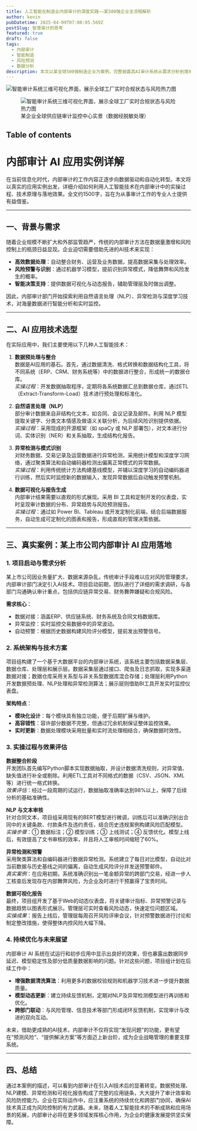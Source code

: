 ```yaml
---
title: 人工智能在制造业内部审计的深度实践——某500强企业全流程解析
author: kevin
pubDatetime: 2025-04-09T07:08:05.569Z
postSlug: 智慧审计的思考
featured: true
draft: false
tags:
  - 内部审计
  - 智能制造
  - 风险预测
  - 数据分析
description: 本文以某全球500强制造企业为案例，完整披露其AI审计系统从需求分析到落地的18个月实施过程，包含23个关键节点与7类典型场景解决方案。
---
```


![智能审计系统三维可视化界面，展示全球工厂实时合规状态与风险热力图](/assets/blog/kafe_high.md.jpg)

<figure>
  <img
    src="/assets/blog/kafe_high.md.jpg"
    alt="智能审计系统三维可视化界面，展示全球工厂实时合规状态与风险热力图"
  />
  <figcaption class="text-center">
    某企业全球供应链审计监控中心实景（数据经脱敏处理）
  </figcaption>
</figure>

## Table of contents
# 内部审计 AI 应用实例详解

在当前信息化时代，内部审计的工作内容正逐步向数据驱动和自动化转型。本文将以真实的应用实例出发，详细介绍如何利用人工智能技术在内部审计中的实操过程、技术原理与落地效果。全文约1500字，旨在为从事审计工作的专业人士提供有益借鉴。

---

## 一、背景与需求

随着企业规模不断扩大和外部监管趋严，传统的内部审计方法在数据量激增和风险控制上的瓶颈日益显现。企业迫切需要借助先进的AI技术来实现：

- **高效数据处理**：自动整合财务、运营及业务数据，提高数据采集与处理效率。
- **风险预警与识别**：通过机器学习模型，提前识别异常模式，降低舞弊和风险发生的概率。
- **智能决策支持**：提供数据可视化与动态报告，辅助管理层及时做出调整。

因此，内部审计部门开始探索利用自然语言处理（NLP）、异常检测与深度学习技术，对海量数据进行智能分析和实时监控。

---

## 二、AI 应用技术选型

在实际应用中，我们主要使用以下几种人工智能技术：

1. **数据预处理与整合**  
   数据是AI应用的基石。首先，通过数据清洗、格式转换和数据结构化工具，将不同系统（ERP、CRM、财务系统等）中的数据进行整合，形成统一的数据仓库。  
   *实操过程*：开发数据抽取程序，定期将各系统数据汇总到数据仓库，通过ETL（Extract-Transform-Load）技术进行预处理和标准化。

2. **自然语言处理（NLP）**  
   部分审计数据来自非结构化文本，如合同、会议记录及邮件。利用 NLP 模型提取关键字、分类文本情感及做语义关联分析，为后续风险识别提供依据。  
   *实操过程*：采用现成的开源框架（如 spaCy 或 NLP 部署包），对文本进行分词、实体识别（NER）和关系抽取，生成结构化报告。

3. **异常检测与模式识别**  
   对财务数据、交易记录及运营数据进行异常检测，采用统计模型和深度学习网络，通过聚类算法和自动编码器检测出偏离正常模式的异常数据。  
   *实操过程*：利用传统统计方法构建基线模型，并辅以深度学习的自动编码器进行训练，然后实时监控新的数据输入，发现异常数据后自动触发预警机制。

4. **数据可视化与报告生成**  
   内部审计结果需要以直观的形式展现。采用 BI 工具和定制开发的仪表盘，实时呈现审计数据的分布、异常趋势与风险预测报告。  
   *实操过程*：通过如 Power BI、Tableau 或开发定制化前端，结合后端数据服务，自动生成可定制化的图表和报告，形成直观的管理决策依据。

---

## 三、真实案例：某上市公司内部审计 AI 应用落地

### 1. 项目启动与需求分析

某上市公司因业务量扩大、数据来源杂乱，传统审计手段难以应对风险管理要求，内部审计部门决定引入AI技术。项目启动前期，团队进行了详细的需求调研，与各部门沟通确认审计重点，包括供应链异常交易、财务舞弊嫌疑和合规风险。

**需求核心**：
- 数据对接：涵盖ERP、供应链系统、财务系统及合同文档数据库。
- 异常监控：实时监控交易数据中的异常波动。
- 自动预警：根据历史数据构建风险评分模型，提前发出预警信号。

### 2. 系统架构与技术方案

项目组构建了一个基于大数据平台的内部审计系统，该系统主要包括数据采集层、数据仓库、处理层和展示层。数据采集层通过接口、爬虫及日志抓取，实现多渠道数据对接；数据仓库采用关系型与非关系型数据库混合存储；处理层利用Python开发数据预处理、NLP处理和异常检测算法；展示层则借助BI工具开发实时监控仪表盘。

**架构特点**：
- **模块化设计**：每个模块具有独立功能，便于后期扩展与维护。
- **高容错性**：容许部分数据不完整，但通过冗余机制保证整体监控效果。
- **实时更新**：数据处理模块采用批量和实时流处理相结合，确保数据时效性。

### 3. 实操过程与效果评估

**数据整合阶段**  
开发团队首先编写Python脚本实现数据抽取，并设计数据清洗规则，对异常值、缺失值进行补全或剔除。利用ETL工具对不同格式的数据（CSV、JSON、XML等）进行统一格式转换。  
*效果评估*：经过一段周期的试运行，数据抽取准确率达到98%以上，保障了后续分析的基础准确性。

**NLP 与文本审核**  
针对合同文本，项目组采用现有的BERT模型进行微调，训练后可以准确识别出合同中的关键条款、付款条件及违约责任，结合历史违规案例构建风险匹配模型。  
*实操步骤*：① 数据标注；② 模型训练；③ 上线测试；④ 反馈优化。模型上线后，有效提高了文书审核的效率，并且将人工审核时间缩短了60%。

**异常检测和预警**  
采用聚类算法和自编码器进行数据异常检测。系统建立了每日对比模型，自动比对当前数据与历史基线之间的偏离，自动生成风险评分并发送预警邮件。  
*真实案例*：在应用初期，系统准确识别出一笔金额异常的跨部门交易，经进一步人工核查后发现存在内部舞弊风险，为企业及时进行干预赢得了宝贵时间。

**数据可视化报告**  
最终，项目组开发了基于Web的动态仪表盘，将关键审计指标、异常预警记录与数据趋势以图表形式展示。管理层可实时查看风险动态，快速定位问题区域。  
*实操成果*：报告上线后，管理层每周召开风险评审会议，针对预警数据进行讨论和制定整改措施，使得整体内控风险大幅下降。

### 4. 持续优化与未来展望

内部审计 AI 系统在试运行和初步应用中显示出良好的效果，但也暴露出数据同步延迟、模型稳定性及部分低质量数据影响的问题。针对这些问题，项目组计划在后续工作中：

- **增强数据清洗算法**：利用更多的数据校验规则和机器学习技术进一步提升数据质量。
- **模型动态更新**：建立持续反馈机制，定期对NLP及异常检测模型进行再训练和优化。
- **跨部门联动**：与风险管理、信息技术等部门形成闭环反馈机制，实现审计与改进的双向互动。

未来，借助更成熟的AI技术，内部审计不仅将实现“发现问题”的功能，更有望在“预测风险”、“提供解决方案”等方面迈上新台阶，成为企业战略管理的重要支撑系统。

---

## 四、总结

通过本案例的描述，可以看到内部审计在引入AI技术后的显著转变。数据预处理、NLP建模、异常检测和可视化报告构成了完整的应用链条，大大提升了审计效率和风险防控能力。企业在实际运作中，应注重系统的持续优化和跨部门协同，确保AI技术真正成为风险控制的有力武器。未来，随着人工智能技术的不断成熟和应用场景的拓展，内部审计必将在更多领域发挥核心作用，为企业的健康发展提供坚实保障。
